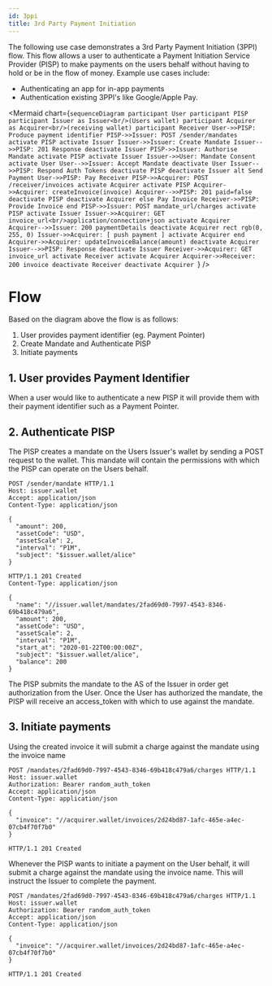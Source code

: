 ```yaml
---
id: 3ppi
title: 3rd Party Payment Initiation
---
```


The following use case demonstrates a 3rd Party Payment Initiation (3PPI) flow. This flow allows a user to authenticate 
a Payment Initiation Service Provider (PISP) to make payments on the users behalf without having to hold or be in the flow of money. Example use cases include:
* Authenticating an app for in-app payments
* Authentication existing 3PPI's like Google/Apple Pay.

<Mermaid chart={`sequenceDiagram
participant User
participant PISP
participant Issuer as Issuer<br/>(Users wallet)
participant Acquirer as Acquirer<br/>(receiving wallet)
participant Receiver
User->>PISP: Produce payment identifier
PISP->>Issuer: POST /sender/mandates
activate PISP
activate Issuer
Issuer->>Issuer: Create Mandate
Issuer-->>PISP: 201 Response
deactivate Issuer
PISP->>Issuer: Authorise Mandate
activate PISP
activate Issuer
    Issuer->>User: Mandate Consent
    activate User
    User-->>Issuer: Accept Mandate
    deactivate User
Issuer-->>PISP: Respond Auth Tokens
deactivate PISP
deactivate Issuer
alt Send Payment
    User->>PISP: Pay Receiver
    PISP->>Acquirer: POST /receiver/invoices
    activate Acquirer
    activate PISP
    Acquirer->>Acquirer: createInvoice(invoice)
    Acquirer-->>PISP: 201 paid=false
    deactivate PISP
    deactivate Acquirer
else Pay Invoice
    Receiver->>PISP: Provide Invoice
end
PISP->>Issuer: POST mandate_url/charges
activate PISP
activate Issuer
Issuer->>Acquirer: GET invoice_url<br/>application/connection+json
activate Acquirer
Acquirer-->>Issuer: 200 paymentDetails
deactivate Acquirer
rect rgb(0, 255, 0)
    Issuer->>Acquirer: [ push payment ]
    activate Acquirer
end
Acquirer->>Acquirer: updateInvoiceBalance(amount)
deactivate Acquirer
Issuer-->>PISP: Response
deactivate Issuer
Receiver->>Acquirer: GET invoice_url
activate Receiver
activate Acquirer
Acquirer->>Receiver: 200 invoice
deactivate Receiver
deactivate Acquirer
`}
/>

# Flow

Based on the diagram above the flow is as follows:
1. User provides payment identifier (eg. Payment Pointer)
2. Create Mandate and Authenticate PISP
3. Initiate payments

## 1.  User provides Payment Identifier

When a user would like to authenticate a new PISP it will provide them with their payment identifier such as a Payment Pointer.

## 2. Authenticate PISP

The PISP creates a mandate on the Users Issuer's wallet by sending a POST request to the wallet. This mandate will contain the permissions
with which the PISP can operate on the Users behalf.

```http
POST /sender/mandate HTTP/1.1
Host: issuer.wallet
Accept: application/json
Content-Type: application/json

{
  "amount": 200,
  "assetCode": "USD",
  "assetScale": 2,
  "interval": "P1M",
  "subject": "$issuer.wallet/alice"
}
```

```http
HTTP/1.1 201 Created
Content-Type: application/json

{
  "name": "//issuer.wallet/mandates/2fad69d0-7997-4543-8346-69b418c479a6",
  "amount": 200,
  "assetCode": "USD",
  "assetScale": 2,
  "interval": "P1M",
  "start_at": "2020-01-22T00:00:00Z",
  "subject": "$issuer.wallet/alice",
  "balance": 200 
}
```

The PISP submits the mandate to the AS of the Issuer in order get authorization from the User. Once the User has 
authorized the mandate, the PISP will receive an access_token with which to use against the mandate.

## 3. Initiate payments
Using the created invoice it will submit a charge against the mandate using the invoice name

```http
POST /mandates/2fad69d0-7997-4543-8346-69b418c479a6/charges HTTP/1.1
Host: issuer.wallet
Authorization: Bearer random_auth_token
Accept: application/json
Content-Type: application/json

{
  "invoice": "//acquirer.wallet/invoices/2d24bd87-1afc-465e-a4ec-07cb4f70f7b0"
}

```

```http
HTTP/1.1 201 Created
```
Whenever the PISP wants to initiate a payment on the User behalf, it will submit a charge against the 
mandate using the invoice name. This will instruct the Issuer to complete the payment.

```http
POST /mandates/2fad69d0-7997-4543-8346-69b418c479a6/charges HTTP/1.1
Host: issuer.wallet
Authorization: Bearer random_auth_token
Accept: application/json
Content-Type: application/json

{
  "invoice": "//acquirer.wallet/invoices/2d24bd87-1afc-465e-a4ec-07cb4f70f7b0"
}

```

```http
HTTP/1.1 201 Created
```

